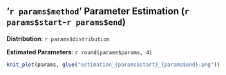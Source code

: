 ## '`r params$method`' Parameter Estimation (`r params$start`-`r params$end`)

**Distribution**: `r params$distribution`

**Estimated Parameters**: `r round(params$params, 4)`

```r
knit_plot(params, glue("estimation_{params$start}_{params$end}.png"))
```



